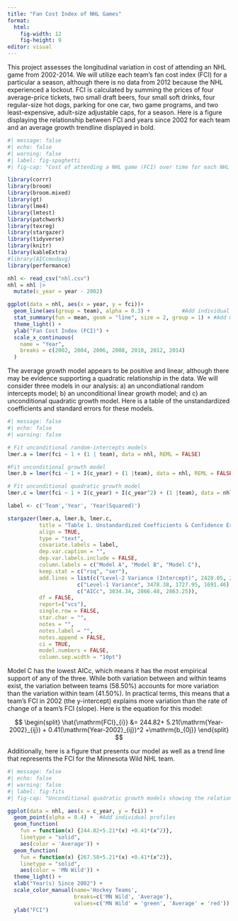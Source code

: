 ```yaml
---
title: "Fan Cost Index of NHL Games"
format: 
  html:
    fig-width: 12
    fig-height: 9
editor: visual
---
```


This project assesses the longitudinal variation in cost of attending an NHL game from 2002-2014. We will utilize each team's fan cost index (FCI) for a particular a season, although there is no data from 2012 because the NHL experienced a lockout. FCI is calculated by summing the prices of four average-price tickets, two small draft beers, four small soft drinks, four regular-size hot dogs, parking for one car, two game programs, and two least-expensive, adult-size adjustable caps, for a season. Here is a figure displaying the relationship between FCI and years since 2002 for each team and an average growth trendline displayed in bold.

```r
#| message: false
#| echo: false
#| warning: false
#| label: fig-spaghetti
#| fig-cap: "Cost of attending a NHL game (FCI) over time for each NHL team. The black line represents the average cost of attending NHL games."

library(corrr)
library(broom)
library(broom.mixed)
library(gt)
library(lme4)
library(lmtest)
library(patchwork)
library(texreg)
library(stargazer)
library(tidyverse)
library(knitr)
library(kableExtra)
#library(AICcmodavg)
library(performance)

nhl <- read_csv("nhl.csv") 
nhl = nhl |> 
  mutate(c_year = year - 2002)

ggplot(data = nhl, aes(x = year, y = fci))+
  geom_line(aes(group = team), alpha = 0.3) +          #Add individual profiles
  stat_summary(fun = mean, geom = "line", size = 2, group = 1) + #Add mean profile line
  theme_light() +
  ylab("Fan Cost Index (FCI)") +
  scale_x_continuous(
    name = "Year",
    breaks = c(2002, 2004, 2006, 2008, 2010, 2012, 2014)
  )
```

The average growth model appears to be positive and linear, although there may be evidence supporting a quadratic relationship in the data. We will consider three models in our analysis: a) an uncondiational random intercepts model; b) an unconditional linear growth model; and c) an unconditional quadratic growth model. Here is a table of the unstandardized coefficients and standard errors for these models.

```r
#| message: false
#| echo: false
#| warning: false

# Fit unconditional random-intercepts models
lmer.a = lmer(fci ~ 1 + (1 | team), data = nhl, REML = FALSE)

#Fit unconditional growth model
lmer.b = lmer(fci ~ 1 + I(c_year) + (1 |team), data = nhl, REML = FALSE) 

# Fit unconditional quadratic growth model
lmer.c = lmer(fci ~ 1 + I(c_year) + I(c_year^2) + (1 |team), data = nhl, REML = FALSE) 

label <- c('Team','Year', 'Year(Squared)')

stargazer(lmer.a, lmer.b, lmer.c, 
          title = "Table 1. Unstandardized Coefficients & Confidence Errors for a Series of LMER Models Fitted to Estimate FCI of NHL Games", 
          align = TRUE, 
          type = "text", 
          covariate.labels = label, 
          dep.var.caption = "", 
          dep.var.labels.include = FALSE, 
          column.labels = c("Model A", "Model B", "Model C"),
          keep.stat = c("rsq", "ser"), 
          add.lines = list(c("Level-2 Variance (Intercept)", 2428.05, 2398.24, 2385.28), 
                      c("Level-1 Variance", 3478.38, 1727.95, 1691.46), 
                      c("AICc", 3034.34, 2866.48, 2863.25)),
          df = FALSE, 
          report=("vcs"), 
          single.row = FALSE, 
          star.char = "", 
          notes = "", 
          notes.label = "", 
          notes.append = FALSE, 
          ci = TRUE,
          model.numbers = FALSE,
          column.sep.width = "10pt")
```

Model C has the lowest AICc, which means it has the most empirical support of any of the three. While both variation between and within teams exist, the variation between teams (58.50%) accounts for more variation than the variation within team (41.50%). In practical terms, this means that a team's FCI in 2002 (the y-intercept) explains more variation than the rate of change of a team's FCI (slope). Here is the equation for this model:

$$
\begin{split}
\hat{\mathrm{FCI}_{i}} &= 244.82+ 5.21(\mathrm{Year-2002}_{ij}) + 0.41(\mathrm{Year-2002}_{ij})^2 +\mathrm{b_{0j}}
\end{split}
$$

Additionally, here is a figure that presents our model as well as a trend line that represents the FCI for the Minnesota Wild NHL team.

```r
#| message: false
#| echo: false
#| warning: false
#| label: fig-fits
#| fig-cap: "Unconditional quadratic growth models showing the relationship between year and NHL fan cost index. The green curve shows the predicted cost of attending a Minnesota Wild game, whereas the red curve shows the predicted cost of attending any NHL game, on average."

ggplot(data = nhl, aes(x = c_year, y = fci)) +
  geom_point(alpha = 0.4) +  #Add individual profiles
  geom_function(
    fun = function(x) {244.82+5.21*(x) +0.41*(x^2)},
    linetype = "solid",
    aes(color = 'Average')) +
  geom_function(
    fun = function(x) {267.58+5.21*(x) +0.41*(x^2)},
    linetype = "solid",
    aes(color = 'MN Wild')) +
  theme_light() +
  xlab("Year(s) Since 2002") +
  scale_color_manual(name='Hockey Teams',
                     breaks=c('MN Wild', 'Average'),
                     values=c('MN Wild' = 'green', 'Average' = 'red')) +
  ylab("FCI")
```




